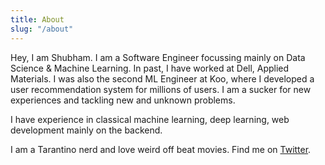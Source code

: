 ```yaml
---
title: About
slug: "/about"
---
```


Hey, I am Shubham. I am a Software Engineer focussing mainly on Data Science & Machine Learning. In past, I have worked at Dell, Applied Materials. I was also the second ML Engineer at Koo, where I developed a user recommendation system for millions of users. I am a sucker for new experiences and tackling new and unknown problems. 

I have experience in classical machine learning, deep learning, web development mainly on the backend. 

I am a Tarantino nerd and love weird off beat movies. Find me on [Twitter](https://twitter.com/global_minima).
